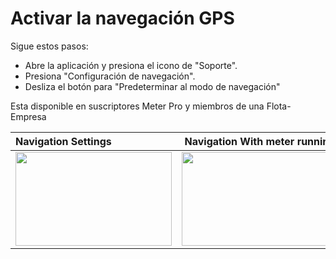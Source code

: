 # Activar la navegación GPS
Sigue estos pasos:

* Abre la aplicación y presiona el icono de "Soporte".
* Presiona "Configuración de navegación".
* Desliza el botón  para  "Predeterminar  al modo de navegación"

Esta disponible en suscriptores Meter Pro y miembros de una Flota- Empresa

| Navigation Settings        | Navigation With meter running|
|:--------------|:-----------:|
| <img height="150" src="https://www.meterapp.co/screenshots/Screenshot_1704214391.png" width="250"/>        |    <img height="150" src="https://www.meterapp.co/screenshots/Screenshot_1703617906.png" width="250"/>  |
